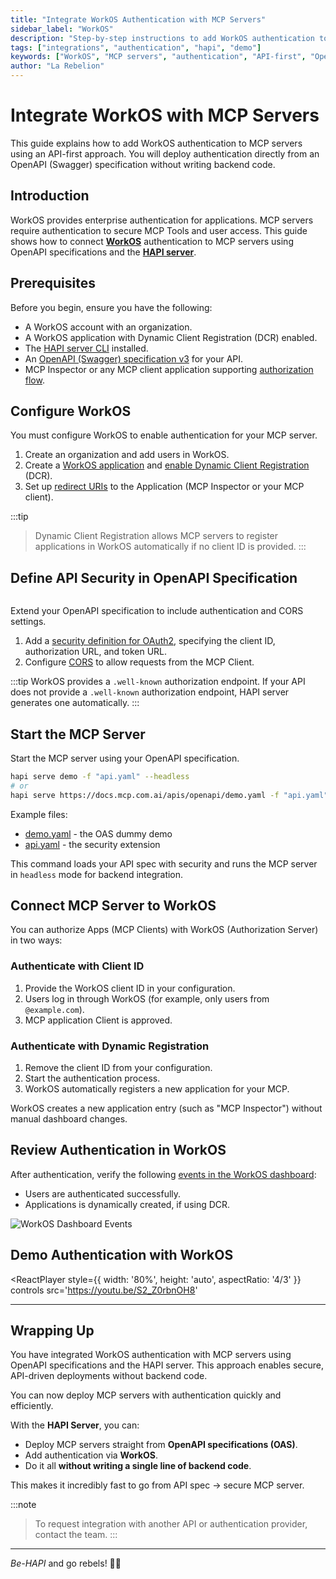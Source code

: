 ```yaml
---
title: "Integrate WorkOS Authentication with MCP Servers"
sidebar_label: "WorkOS"
description: "Step-by-step instructions to add WorkOS authentication to MCP servers using an API-first approach."
tags: ["integrations", "authentication", "hapi", "demo"]
keywords: ["WorkOS", "MCP servers", "authentication", "API-first", "OpenAPI", "Swagger", "HAPI server"]
author: "La Rebelion"
---
```


# Integrate WorkOS with MCP Servers

This guide explains how to add WorkOS authentication to MCP servers using an API-first approach. You will deploy authentication directly from an OpenAPI (Swagger) specification without writing backend code.

## Introduction

WorkOS provides enterprise authentication for applications. MCP servers require authentication to secure MCP Tools and user access. This guide shows how to connect [**WorkOS**](https://workos.com/) authentication to MCP servers using OpenAPI specifications and the [**HAPI server**](https://docs.mcp.com.ai/components/hapi-server/).

## Prerequisites

Before you begin, ensure you have the following:

* A WorkOS account with an organization.
* A WorkOS application with Dynamic Client Registration (DCR) enabled.
* The [HAPI server CLI](https://hapi.mcp.com.ai) installed.
* An [OpenAPI (Swagger) specification v3](https://swagger.io/specification/v3/) for your API.
* MCP Inspector or any MCP client application supporting [authorization flow](https://modelcontextprotocol.io/specification/2025-06-18/basic/authorization#authorization-flow).

## Configure WorkOS

You must configure WorkOS to enable authentication for your MCP server.

1. Create an organization and add users in WorkOS.
2. Create a [WorkOS application](https://workos.com/docs/authkit/example-apps) and [enable Dynamic Client Registration](https://workos.com/docs/authkit/mcp/integrating/enabling-dynamic-client-registration) (DCR).
3. Set up [redirect URIs](https://workos.com/docs/sso/redirect-uris) to the Application (MCP Inspector or your MCP client).

:::tip
> Dynamic Client Registration allows MCP servers to register applications in WorkOS automatically if no client ID is provided.
:::

## Define API Security in OpenAPI Specification

```yaml
```

Extend your OpenAPI specification to include authentication and CORS settings.

1. Add a [security definition for OAuth2](https://swagger.io/specification/v3/#oauth-flows-object), specifying the client ID, authorization URL, and token URL.
2. Configure [CORS](https://developer.mozilla.org/en-US/docs/Web/HTTP/Guides/CORS) to allow requests from the MCP Client.

:::tip
WorkOS provides a `.well-known` authorization endpoint.
If your API does not provide a `.well-known` authorization endpoint, HAPI server generates one automatically.
:::

## Start the MCP Server

Start the MCP server using your OpenAPI specification.

```bash
hapi serve demo -f "api.yaml" --headless
# or
hapi serve https://docs.mcp.com.ai/apis/openapi/demo.yaml -f "api.yaml" --headless
```

Example files:
- [demo.yaml](./examples/demo.yaml) - the OAS dummy demo
- [api.yaml](./examples/api-to-mcp.yaml) - the security extension

This command loads your API spec with security and runs the MCP server in `headless` mode for backend integration.

## Connect MCP Server to WorkOS

You can authorize Apps (MCP Clients) with WorkOS (Authorization Server) in two ways:

### Authenticate with Client ID

1. Provide the WorkOS client ID in your configuration.
2. Users log in through WorkOS (for example, only users from `@example.com`).
3. MCP application Client is approved.

### Authenticate with Dynamic Registration

1. Remove the client ID from your configuration.
2. Start the authentication process.
3. WorkOS automatically registers a new application for your MCP.

WorkOS creates a new application entry (such as "MCP Inspector") without manual dashboard changes.

## Review Authentication in WorkOS

After authentication, verify the following [events in the WorkOS dashboard](https://dashboard.workos.com):

* Users are authenticated successfully.
* Applications is dynamically created, if using DCR.

![WorkOS Dashboard Events](./img/workos-events.png)

## Demo Authentication with WorkOS

<ReactPlayer 
  style={{ width: '80%', height: 'auto', aspectRatio: '4/3' }}
  controls
  src='https://youtu.be/S2_Z0rbnOH8'
></ReactPlayer>

---

## Wrapping Up

You have integrated WorkOS authentication with MCP servers using OpenAPI specifications and the HAPI server. This approach enables secure, API-driven deployments without backend code.

You can now deploy MCP servers with authentication quickly and efficiently.

With the **HAPI Server**, you can:

* Deploy MCP servers straight from **OpenAPI specifications (OAS)**.
* Add authentication via **WorkOS**.
* Do it all **without writing a single line of backend code**.

This makes it incredibly fast to go from API spec → secure MCP server.

:::note
> To request integration with another API or authentication provider, contact the team.
:::

---

_Be-HAPI_ and go rebels! ✊🏽

